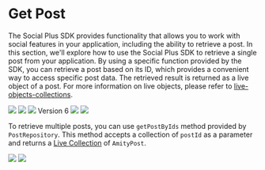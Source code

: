 # Get Post

The Social Plus SDK provides functionality that allows you to work with social features in your application, including the ability to retrieve a post. In this section, we'll explore how to use the Social Plus SDK to retrieve a single post from your application. By using a specific function provided by the SDK, you can retrieve a post based on its ID, which provides a convenient way to access specific post data. The retrieved result is returned as a live object of a post. For more information on live objects, please refer to [live-objects-collections](../../core-concepts/live-objects-collections/ "mention").

<Tabs>
  <Tab title="iOS">
    <Frame>
      <img src="https://gist.github.com/amythee/937be1f833b5bafb8642615fe151cc46#file-get_post_by_id-swift" />
    </Frame>
  </Tab>
  <Tab title="Android">
    <Frame>
      <img src="https://gist.github.com/amythee/4f6e219d3462686b80d791ce512b5d25#file-amitypostget-kt" />
    </Frame>
  </Tab>
  <Tab title="JavaScript">
    <Frame>
      <img src="https://gist.github.com/amythee/97b40f9bd7132d9df41ab99367851264#file-getpost-js" />
    </Frame>
  </Tab>
  <Tab title="TypeScript">
    Version 6
    <Frame>
      <img src="https://gist.github.com/3f80748ead65c350df2f9aacf7ae7dd5" />
    </Frame>
  </Tab>
  <Tab title="Flutter">
    <Frame>
      <img src="https://gist.github.com/amythee/a2cf948a9f535228003b77a6b8fb0f46" />
    </Frame>
  </Tab>
</Tabs>

To retrieve multiple posts, you can use `getPostByIds` method provided by `PostRepository`. This method accepts a collection of `postId` as a parameter and returns a [Live Collection](../../core-concepts/live-objects-collections/) of `AmityPost`.

<Tabs>
  <Tab title="iOS">
    <Frame>
      <img src="https://gist.github.com/amythee/6b76e76865f11ab8c96eda25d2ab3d49" />
    </Frame>
  </Tab>
  <Tab title="Android">
    <Frame>
      <img src="https://gist.github.com/4f63ac6bfc6a9745cbd8a5e71ef862eb" />
    </Frame>
  </Tab>
</Tabs>